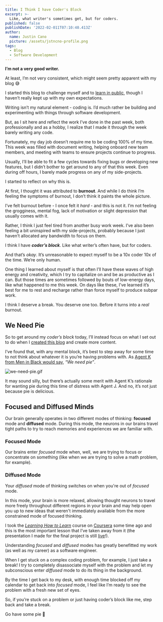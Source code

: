 ```yaml
---
title: I Think I have Coder's Block
excerpt: >-
  Like, what writer's sometimes get, but for coders.
published: false
publishDate: '2022-02-011T07:10:40.413Z'
author:
  name: Justin Cano
  picture: /assets/jstncno-profile.png
tags:
  - Blog
  - Software Development
---
```



**I’m not a very good writer.**

At least, I’m not very consistent, which might seem pretty apparent with my blog 😅

I started this blog to challenge myself and to [learn in public](https://www.swyx.io/learn-in-public/), though I haven’t really kept up with my own expectations.

Writing isn’t my natural element - coding is. I’d much rather be building and experimenting with things through software development.

But, as I sit here and reflect the work I’ve done in the past week, both professionally and as a hobby, I realize that I made it through the week barely writing any code.

Fortunately, my day job doesn’t require me to be coding 100% of my time. This week was filled with document writing, helping onboard new team members, and meeting with teams to ensure projects continue to progress.

Usually, I’ll be able to fit a few cycles towards fixing bugs or developing new features, but I didn’t bother to get around to any of that this week. Even during off hours, I barely made progress on any of my side-projects.

I started to reflect on why this is.

<HorizontalRule />

At first, I thought it was attributed to **burnout**. And while I do think I’m feeling the symptoms of burnout, I don’t think it paints the whole picture.

I’ve felt burnout before - I once felt it *hard* - and this is not it. I’m not feeling the grogginess, mental fog, lack of motivation or slight depression that usually comes with it.

Rather, I think I just feel tired from another busy work week. I’ve also been feeling a bit uninspired with my side-projects, probably because I just haven’t allocated any bandwidth to focus on them.

I think I have **_coder’s block_**. Like what writer’s often have, but for coders.

And that’s *okay*. It’s unreasonable to expect myself to be a 10x coder 10x of the time. We’re only human.

One thing I learned about myself is that often I’ll have these waves of high energy and creativity, which I try to capitalize on and be as productive as I can. But those times are sometimes followed by bouts of low-energy days, like what happened to me this week. On days like these, I’ve learned it’s best for me to rest and recharge rather than force myself to produce subpar work.

I think I deserve a break. You deserve one too. Before it turns into a *real* burnout.

## We Need Pie

So to get around my *coder’s block* today, I’ll instead focus on what I set out to do when I [created this blog](https://www.notion.so/blog-hello-world-d39c335ded1b4429b209e6c6abe9b09d) and create more content.

I’ve found that, with any mental block, it’s best to step away for some time to not think about whatever it is you’re having problems with. As [Agent K from Men in Black would say](https://youtu.be/1lX7EuWOi5M), *“We need pie”*.

![we-need-pie.gif](/assets/blog/i-think-i-have-coders-block/we-need-pie.gif)

It may sound silly, but there’s actually some merit with Agent K’s rationale for wanting pie during this time of distress with Agent J. And no, it’s not just because pie is delicious.

## Focused and Diffused Minds

Our brain generally operates in two different modes of thinking: **focused** mode and **diffused** mode. During this mode, the neurons in our brains travel tight paths to try to reach memories and experiences we are familiar with.

### Focused Mode

Our brains enter *focused* mode when, well, we are trying to focus or concentrate on something (like when we are trying to solve a math problem, for example).

### Diffused Mode

Your *diffused* mode of thinking switches on when you're out of *focused* mode.

In this mode, your brain is more relaxed, allowing thought neurons to travel more freely throughout different regions in your brain and may help open you up to new ideas that weren't immediately available from the more constrained mode of focused thinking.

<HorizontalRule />

I took the *[Learning How to Learn](https://www.coursera.org/learn/learning-how-to-learn)* course on [Coursera](https://www.coursera.org/) some time ago and this is the most important lesson that I’ve taken away from it (the presentation I made for the final project is still [live](http://www.jcano.me/learning-how-to-learn)!).

Understanding *focused* and *diffused* modes has greatly benefitted my work (as well as my career) as a software engineer.

When I get stuck on a complex coding problem, for example, I just take a break! I try to completely disassociate myself with the problem and let my subconscious enter *diffused* mode to do its thing in the background.

By the time I get back to my desk, with enough time blocked off my calendar to get back into *focused* mode, I feel like I’m ready to see the problem with a fresh new set of eyes.

So, if you’re stuck on a problem or just having coder’s block like me, step back and take a break.

Go have some pie 🥧